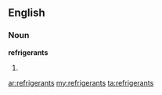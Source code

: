 ==English==

===Noun===
'''refrigerants'''

# {{plural of|[[refrigerant]]}}

[[ar:refrigerants]]
[[my:refrigerants]]
[[ta:refrigerants]]